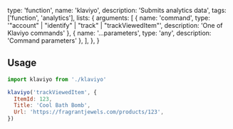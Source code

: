   type: 'function',
  name: 'klaviyo',
  description: 'Submits analytics data',
  tags: ['function', 'analytics'],
  lists: {
    arguments: [
      { name: 'command', type: '"account" | "identify" | "track" | "trackViewedItem"', description: 'One of Klaviyo commands' },
      { name: '...parameters', type: 'any', description: 'Command parameters' },
    ],
  },
}

## Usage

```js
import klaviyo from './klaviyo'

klaviyo('trackViewedItem', {
  ItemId: 123,
  Title: 'Cool Bath Bomb',
  Url: 'https://fragrantjewels.com/products/123',
})
```
